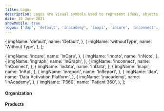 ```yaml
---
title: Logos
description: Logos are visual symbols used to represent ideas, objects, or actions. They communicate messages at a glance, afford interactivity, and draw attention to important information.
date: 15 June 2021
showMobile: true
logos: ['dap', 'default', 'inacademy', 'inapi', 'incare', 'inconnect', 'indata', 'ingraph','innote', 'inoffice', 'inreport', 'P360', 'withoutType']
---
```


  {
    imgName: 'default',
    name: 'Default',
  },
  {
    imgName: 'withoutType',
    name: 'Without Type',
  },
];

  {
    imgName: 'incare',
    name: 'InCare',
  },
  {
    imgName: 'innote',
    name: 'InNote',
  },
  {
    imgName: 'ingraph',
    name: 'InGraph',
  },
  {
    imgName: 'inconnect',
    name: 'InConnect',
  },
  {
    imgName: 'indata',
    name: 'InData',
  },
  {
    imgName: 'inapi',
    name: 'InApi',
  },
  {
    imgName: 'inreport',
    name: 'InReport',
  },
  {
    imgName: 'dap',
    name: 'Data Activation Platform',
  },
  {
    imgName: 'inacademy',
    name: 'InAcademy',
  },
  {
    imgName: 'P360',
    name: 'Patient 360',
  },
];

#### Organization

<Row className='mb-10'>
  <Logos logoData={ORGANIZATION_LOGOS} />
</Row>

#### Products

<Row>
  <Logos logoData={PRODUCTS_LOGOS} />
</Row>
